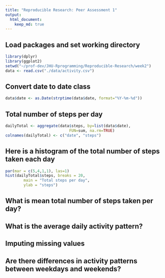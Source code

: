 ```yaml
---
title: "Reproducible Research: Peer Assessment 1"
output: 
  html_document:
    keep_md: true
---
```


## Load packages and set working directory
```r
library(dplyr)
library(ggplot2)
setwd("~/prof-dev/JHU-Rprogramming/Reproducible-Research/week2")
data <- read.csv("./data/activity.csv")
```

## Convert date to date class
```r
data$date <- as.Date(strptime(data$date, format="%Y-%m-%d"))
```

## Total number of steps per day
```r
dailyTotal <- aggregate(data$steps, by=list(data$date),
                            FUN=sum, na.rm=TRUE)
colnames(dailyTotal) <- c("date", "steps")
```

## Here is a histogram of the total number of steps taken each day
```r
par(mar = c(5,4,1,1), las=1)
hist(dailyTotal$steps, breaks = 20,
        main = "Total steps per day", 
        ylab = "steps")

```


## What is mean total number of steps taken per day?



## What is the average daily activity pattern?



## Imputing missing values



## Are there differences in activity patterns between weekdays and weekends?
